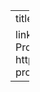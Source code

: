 ---
title: "Projects"


links : 
  - text: Time Series Project 
    href: https://zwhyggy.github.io/274-project/

---